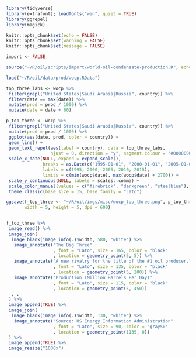 ```r
library(tidyverse)
library(extrafont); loadfonts("win", quiet = TRUE)
library(ggrepel)
library(magick)

knitr::opts_chunk$set(echo = FALSE)
knitr::opts_chunk$set(warning = FALSE)
knitr::opts_chunk$set(message = FALSE)

import <- FALSE
```

```r
source("~/R/oil/scripts/import/world-oil-condensate-production.R", echo = FALSE)
```


```r
load("~/R/oil/data/prod/wocp.RData")
```

```r
top_three_labs <- wocp %>%
 filter(grepl("United States|Saudi Arabia|Russia", country)) %>%
 filter(date == max(date)) %>%
 mutate(prod = prod / 1000) %>%
 mutate(date = date + 60)

p_top_three <- wocp %>%
 filter(grepl("United States|Saudi Arabia|Russia", country)) %>%
 mutate(prod = prod / 1000) %>%
 ggplot(aes(date, prod, color = country)) +
 geom_line() +
 geom_text_repel(aes(label = country), data = top_three_labs, 
                 hjust = 0, direction = "y", segment.colour = "#00000000") +
 scale_x_date(NULL, expand = expand_scale(),
              breaks = as.Date(c("1995-01-01", "2000-01-01", "2005-01-01", "2010-01-01", "2015-01-01")),
              labels = c(1995, 2000, 2005, 2010, 2015),
              limits = c(min(wocp$date), max(wocp$date) + 2700)) +
 scale_y_continuous(NULL, labels = scales::comma) +
 scale_color_manual(values = c("firebrick", "darkgreen", "steelblue"), guide = FALSE) +
 theme_classic(base_size = 15, base_family = "Lato")

ggsave(f_top_three <- "~/R/oil/imgs/misc/wocp_top_three.png", p_top_three,
       width = 5, height = 5, dpi = 600)


f_top_three %>%
 image_read() %>%
 image_join(
  image_blank(image_info(.)$width, 580, "white") %>%
   image_annotate("The Big Three"
                  , font = "Lato", size = 165, color = "black"
                  , location = geometry_point(5, 5)) %>%
   image_annotate("A new rivalry for the title of the #1 oil producer."
                  , font = "Lato", size = 135, color = "black"
                  , location = geometry_point(5, 200)) %>%
   image_annotate("Production (Million Barrels Per Day)"
                  , font = "Lato", size = 115, color = "black"
                  , location = geometry_point(5, 450))
  , .
 ) %>%
 image_append(TRUE) %>%
 image_join(
  image_blank(image_info(.)$width, 130, "white") %>%
   image_annotate("Source: US Energy Information Administration"
                  , font = "Lato", size = 90, color = "gray50"
                  , location = geometry_point(1135, 0))
 ) %>%
 image_append(TRUE) %>%
 image_resize("1000x")
```
